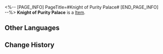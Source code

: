 <%-- [PAGE_INFO]
PageTitle=#Knight of Purity Palace#
[END_PAGE_INFO] --%>
{{Item Infobox
|id          = 81034
|image       = Item Knight of Purity Palace.png
|type        = 
|invCategory = 
|rarity      = 5
|effect      = 
|description = 
|source1     = [[Cavern of Corrosion: Cloudford]]
}}
'''Knight of Purity Palace''' is a [[Item]].

==Other Languages==
{{Other Languages
|en   = Knight of Purity Palace
|zhs  = 净庭教宗的圣骑士
|zht  = 淨庭教宗的聖騎士
|ja   = 純庭教会の聖騎士
|ko   = 정토 교황의 팔라딘
|es   = Paladina de la Iglesia de la Corte Inmaculada
|fr   = Chevalier du palais de la pureté
|ru   = Рыцарь дворца чистоты
|th   = Knight of Purity Palace
|vi   = Thánh Kỵ Sĩ Giáo Hoàng Tịnh Đình
|de   = Ritterin vom Palast der Reinheit
|id   = Knight of Purity Palace
|pt   = Cavaleira do Palácio da Pureza
}}

==Change History==
{{Change History|1.0}}